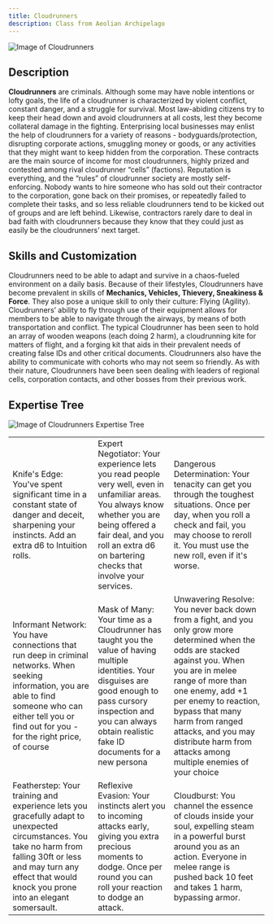 ```yaml
---
title: Cloudrunners
description: Class from Aeolian Archipelago
---
```


![Image of Cloudrunners](../../../assets/archipelago/cloudrunner.jpg)

## Description

**Cloudrunners** are criminals. Although some may have noble intentions or lofty goals, the life of a cloudrunner is characterized by violent conflict, constant danger, and a struggle for survival. Most law-abiding citizens try to keep their head down and avoid cloudrunners at all costs, lest they become collateral damage in the fighting. Enterprising local businesses may enlist the help of cloudrunners for a variety of reasons - bodyguards/protection, disrupting corporate actions, smuggling money or goods, or any activities that they might want to keep hidden from the corporation. These contracts are the main source of income for most cloudrunners, highly prized and contested among rival cloudrunner “cells” (factions). Reputation is everything, and the “rules” of cloudrunner society are mostly self-enforcing. Nobody wants to hire someone who has sold out their contractor to the corporation, gone back on their promises, or repeatedly failed to complete their tasks, and so less reliable cloudrunners tend to be kicked out of groups and are left behind. Likewise, contractors rarely dare to deal in bad faith with cloudrunners because they know that they could just as easily be the cloudrunners’ next target.

## Skills and Customization

Cloudrunners need to be able to adapt and survive in a chaos-fueled environment on a daily basis. Because of their lifestyles, Cloudrunners have become prevalent in skills of **Mechanics, Vehicles, Thievery, Sneakiness & Force**. They also pose a unique skill to only their culture: Flying (Agility). Cloudrunners’ ability to fly through use of their equipment allows for members to be able to navigate through the airways, by means of both transportation and conflict. The typical Cloudrunner has been seen to hold an array of wooden weapons (each doing 2 harm), a cloudrunning kite for matters of flight, and a forging kit that aids in their prevalent needs of creating false IDs and other critical documents. Cloudrunners also have the ability to communicate with cohorts who may not seem so friendly. As with their nature, Cloudrunners have been seen dealing with leaders of regional cells, corporation contacts, and other bosses from their previous work.

## Expertise Tree

![Image of Cloudrunners Expertise Tree](../../../assets/archipelago/cloudrunner-et-archipelago.png)

| | | |
| ----------- | ----------- | ----------- |
| Knife's Edge: You've spent significant time in a constant state of danger and deceit, sharpening your instincts. Add an extra d6 to Intuition rolls. | Expert Negotiator: Your experience lets you read people very well, even in unfamiliar areas. You always know whether you are being offered a fair deal, and you roll an extra d6 on bartering checks that involve your services. | Dangerous Determination: Your tenacity can get you through the toughest situations. Once per day, when you roll a check and fail, you may choose to reroll it. You must use the new roll, even if it's worse. |
| Informant Network: You have connections that run deep in criminal networks. When seeking information, you are able to find someone who can either tell you or find out for you - for the right price, of course  | Mask of Many: Your time as a Cloudrunner has taught you the value of having multiple identities. Your disguises are good enough to pass cursory inspection and you can always obtain realistic fake ID documents for a new persona | Unwavering Resolve: You never back down from a fight, and you only grow more determined when the odds are stacked against you. When you are in melee range of more than one enemy, add +1 per enemy to reaction, bypass that many harm from ranged attacks, and you may distribute harm from attacks among multiple enemies of your choice |
| Featherstep: Your training and experience lets you gracefully adapt to unexpected circumstances. You take no harm from falling 30ft or less and may turn any effect that would knock you prone into an elegant somersault. | Reflexive Evasion: Your instincts alert you to incoming attacks early, giving you extra precious moments to dodge. Once per round you can roll your reaction to dodge an attack. | Cloudburst: You channel the essence of clouds inside your soul, expelling steam in a powerful burst around you as an action. Everyone in melee range is pushed back 10 feet and takes 1 harm, bypassing armor. |